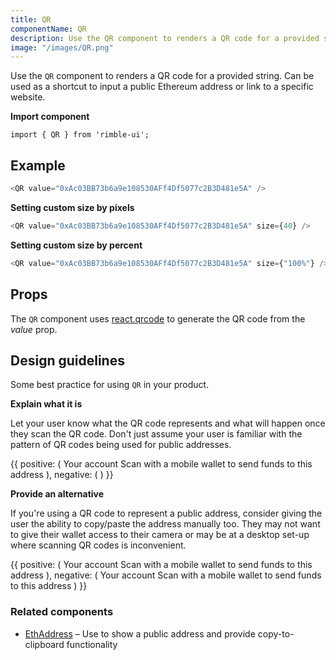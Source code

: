 ```yaml
---
title: QR
componentName: QR
description: Use the QR component to renders a QR code for a provided string. Can be used as a shortcut to input a public Ethereum address or link to a specific website.
image: "/images/QR.png"
---
```


Use the `QR` component to renders a QR code for a provided string. Can be used as a shortcut to input a public Ethereum address or link to a specific website.

**Import component**

```
import { QR } from 'rimble-ui';
```

## Example

```js is=react-live
<QR value="0xAc03BB73b6a9e108530AFf4Df5077c2B3D481e5A" />
```

**Setting custom size by pixels**

```js is=react-live
<QR value="0xAc03BB73b6a9e108530AFf4Df5077c2B3D481e5A" size={40} />
```

**Setting custom size by percent**

```js is=react-live
<QR value="0xAc03BB73b6a9e108530AFf4Df5077c2B3D481e5A" size={"100%"} />
```

## Props

<PropsTable propMetaData={props.propMetaData} />

The `QR` component uses [react.qrcode](https://www.npmjs.com/package/qrcode.react) to generate the QR code from the _value_ prop.

## Design guidelines

Some best practice for using `QR` in your product.

**Explain what it is**

Let your user know what the QR code represents and what will happen once they scan the QR code. Don't just assume your user is familiar with the pattern of QR codes being used for public addresses.

<Box></Box>

<DoDont>
  {{
    positive: (
      <Box>
        <Card borderRadius={16}>
          <Flex justifyContent="center">
            <Heading.h5 mb={3}>Your account</Heading.h5>
          </Flex>
          <Flex justifyContent="center">
            <Text textAlign="center" mb={4}>
              Scan with a mobile wallet to send funds to this address
            </Text>
          </Flex>
          <Flex justifyContent="center">
            <QR value="0xAc03BB73b6a9e108530AFf4Df5077c2B3D481e5A" />
          </Flex>
        </Card>
      </Box>
    ),
    negative: (
      <Box>
        <Card borderRadius={16}>
          <Flex justifyContent="center">
            <QR value="0xAc03BB73b6a9e108530AFf4Df5077c2B3D481e5A" />
          </Flex>
        </Card>
      </Box>
    )
  }}
</DoDont>

**Provide an alternative**

If you're using a QR code to represent a public address, consider giving the user the ability to copy/paste the address manually too. They may not want to give their wallet access to their camera or may be at a desktop set-up where scanning QR codes is inconvenient.

<DoDont>
  {{
    positive: (
      <Card borderRadius={16}>
        <Flex justifyContent="center">
          <Heading.h5 mb={3}>Your account</Heading.h5>
        </Flex>
        <Flex justifyContent="center">
          <Text textAlign="center" mb={4}>
            Scan with a mobile wallet to send funds to this address
          </Text>
        </Flex>
        <Flex mb={4} justifyContent="center">
          <QR value="0xAc03BB73b6a9e108530AFf4Df5077c2B3D481e5A" />
        </Flex>
        <Flex justifyContent="center">
          <EthAddress address="0xAc03BB73b6a9e108530AFf4Df5077c2B3D481e5A" />
        </Flex>
      </Card>
    ),
    negative: (
      <Card borderRadius={16}>
        <Flex justifyContent="center">
          <Heading.h5 mb={3}>Your account</Heading.h5>
        </Flex>
        <Flex justifyContent="center">
          <Text textAlign="center" mb={4}>
            Scan with a mobile wallet to send funds to this address
          </Text>
        </Flex>
        <Flex mb={4} justifyContent="center">
          <QR value="0xAc03BB73b6a9e108530AFf4Df5077c2B3D481e5A" />
        </Flex>
      </Card>
    )
  }}
</DoDont>

### Related components

- [EthAddress](/components/rimble-ui/EthAddress) – Use to show a public address and provide copy-to-clipboard functionality
